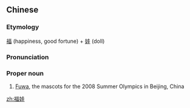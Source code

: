 ==Chinese==
{{zh-forms}}

===Etymology===
[[福]] (happiness, good fortune) + [[娃]] (doll)

===Pronunciation===
{{zh-pron
|m=Fúwá
|cat=pn
}}

===Proper noun===
{{zh-proper noun}}

# [[w:Fuwa|Fuwa]], the mascots for the 2008 Summer Olympics in Beijing, China

[[zh:福娃]]